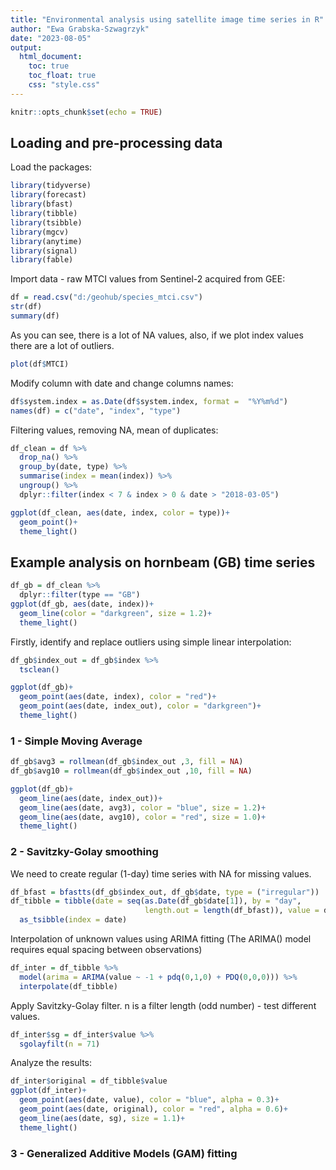 ```yaml
---
title: "Environmental analysis using satellite image time series in R"
author: "Ewa Grabska-Szwagrzyk"
date: "2023-08-05"
output:
  html_document:
    toc: true
    toc_float: true
    css: "style.css"
---
```


```r
knitr::opts_chunk$set(echo = TRUE)
```

## Loading and pre-processing data

Load the packages:
```r
library(tidyverse)
library(forecast)
library(bfast)
library(tibble)
library(tsibble)
library(mgcv)
library(anytime)
library(signal)
library(fable)
```


Import data - raw MTCI values from Sentinel-2 acquired from GEE:
```r
df = read.csv("d:/geohub/species_mtci.csv")
str(df)
summary(df)
```

As you can see, there is a lot of NA values, also, if we plot index values there are a lot of outliers. 
```r
plot(df$MTCI)
```


Modify column with date and change columns names:
```r
df$system.index = as.Date(df$system.index, format =  "%Y%m%d")
names(df) = c("date", "index", "type")
```

Filtering values, removing NA, mean of duplicates:
```r
df_clean = df %>% 
  drop_na() %>%
  group_by(date, type) %>%
  summarise(index = mean(index)) %>% 
  ungroup() %>%
  dplyr::filter(index < 7 & index > 0 & date > "2018-03-05") 

ggplot(df_clean, aes(date, index, color = type))+
  geom_point()+
  theme_light()
```


## Example analysis on hornbeam (GB) time series

```r
df_gb = df_clean %>%
  dplyr::filter(type == "GB")
ggplot(df_gb, aes(date, index))+
  geom_line(color = "darkgreen", size = 1.2)+
  theme_light()
```

Firstly, identify and replace outliers using simple linear interpolation:
```r
df_gb$index_out = df_gb$index %>% 
  tsclean()

ggplot(df_gb)+
  geom_point(aes(date, index), color = "red")+
  geom_point(aes(date, index_out), color = "darkgreen")+
  theme_light()
```

### 1 - Simple Moving Average 

```r
df_gb$avg3 = rollmean(df_gb$index_out ,3, fill = NA)
df_gb$avg10 = rollmean(df_gb$index_out ,10, fill = NA)

ggplot(df_gb)+
  geom_line(aes(date, index_out))+
  geom_line(aes(date, avg3), color = "blue", size = 1.2)+
  geom_line(aes(date, avg10), color = "red", size = 1.0)+
  theme_light()
```

### 2 - Savitzky-Golay smoothing

We need to create regular (1-day) time series with NA for missing values.

```r
df_bfast = bfastts(df_gb$index_out, df_gb$date, type = ("irregular"))
df_tibble = tibble(date = seq(as.Date(df_gb$date[1]), by = "day", 
                              length.out = length(df_bfast)), value = df_bfast) %>%
  as_tsibble(index = date) 
```

Interpolation of unknown values using ARIMA fitting (The ARIMA() model requires equal spacing between observations)

```r
df_inter = df_tibble %>% 
  model(arima = ARIMA(value ~ -1 + pdq(0,1,0) + PDQ(0,0,0))) %>% 
  interpolate(df_tibble)
```

Apply Savitzky-Golay filter. n is a filter length (odd number) - test different values.
```r
df_inter$sg = df_inter$value %>%
  sgolayfilt(n = 71) 
```  


Analyze the results:
```r
df_inter$original = df_tibble$value
ggplot(df_inter)+
  geom_point(aes(date, value), color = "blue", alpha = 0.3)+
  geom_point(aes(date, original), color = "red", alpha = 0.6)+
  geom_line(aes(date, sg), size = 1.1)+
  theme_light()
```


### 3 - Generalized Additive Models (GAM) fitting
